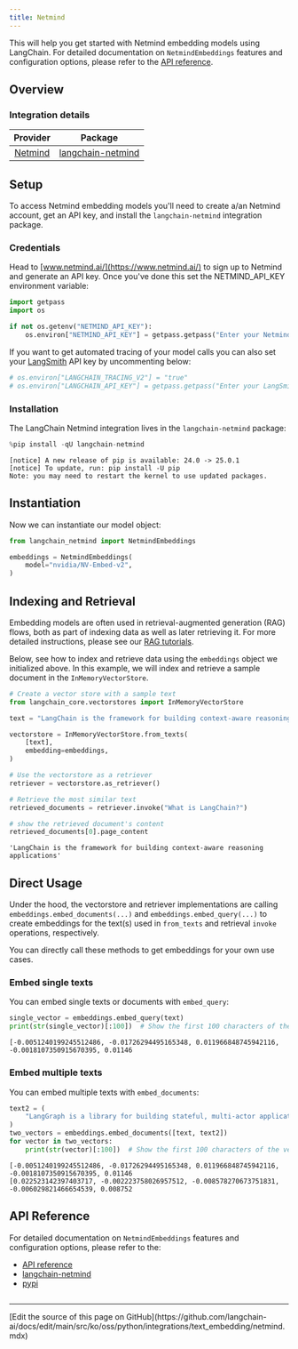 ```yaml
---
title: Netmind
---
```


This will help you get started with Netmind embedding models using LangChain. For detailed documentation on `NetmindEmbeddings` features and configuration options, please refer to the [API reference](https://python.langchain.com/api_reference/).

## Overview

### Integration details

| Provider | Package |
|:--------:|:-------:|
| [Netmind](/oss/python/integrations/providers/netmind/) | [langchain-netmind](https://python.langchain.com/api_reference/) |

## Setup

To access Netmind embedding models you'll need to create a/an Netmind account, get an API key, and install the `langchain-netmind` integration package.

### Credentials

Head to [www.netmind.ai/](https://www.netmind.ai/) to sign up to Netmind and generate an API key. Once you've done this set the NETMIND_API_KEY environment variable:

```python
import getpass
import os

if not os.getenv("NETMIND_API_KEY"):
    os.environ["NETMIND_API_KEY"] = getpass.getpass("Enter your Netmind API key: ")
```

If you want to get automated tracing of your model calls you can also set your [LangSmith](https://docs.smith.langchain.com/) API key by uncommenting below:

```python
# os.environ["LANGCHAIN_TRACING_V2"] = "true"
# os.environ["LANGCHAIN_API_KEY"] = getpass.getpass("Enter your LangSmith API key: ")
```

### Installation

The LangChain Netmind integration lives in the `langchain-netmind` package:

```python
%pip install -qU langchain-netmind
```

```output
[notice] A new release of pip is available: 24.0 -> 25.0.1
[notice] To update, run: pip install -U pip
Note: you may need to restart the kernel to use updated packages.
```

## Instantiation

Now we can instantiate our model object:

```python
from langchain_netmind import NetmindEmbeddings

embeddings = NetmindEmbeddings(
    model="nvidia/NV-Embed-v2",
)
```

## Indexing and Retrieval

Embedding models are often used in retrieval-augmented generation (RAG) flows, both as part of indexing data as well as later retrieving it. For more detailed instructions, please see our [RAG tutorials](/oss/python/langchain/rag).

Below, see how to index and retrieve data using the `embeddings` object we initialized above. In this example, we will index and retrieve a sample document in the `InMemoryVectorStore`.

```python
# Create a vector store with a sample text
from langchain_core.vectorstores import InMemoryVectorStore

text = "LangChain is the framework for building context-aware reasoning applications"

vectorstore = InMemoryVectorStore.from_texts(
    [text],
    embedding=embeddings,
)

# Use the vectorstore as a retriever
retriever = vectorstore.as_retriever()

# Retrieve the most similar text
retrieved_documents = retriever.invoke("What is LangChain?")

# show the retrieved document's content
retrieved_documents[0].page_content
```

```output
'LangChain is the framework for building context-aware reasoning applications'
```

## Direct Usage

Under the hood, the vectorstore and retriever implementations are calling `embeddings.embed_documents(...)` and `embeddings.embed_query(...)` to create embeddings for the text(s) used in `from_texts` and retrieval `invoke` operations, respectively.

You can directly call these methods to get embeddings for your own use cases.

### Embed single texts

You can embed single texts or documents with `embed_query`:

```python
single_vector = embeddings.embed_query(text)
print(str(single_vector)[:100])  # Show the first 100 characters of the vector
```

```output
[-0.0051240199245512486, -0.01726294495165348, 0.011966848745942116, -0.0018107350915670395, 0.01146
```

### Embed multiple texts

You can embed multiple texts with `embed_documents`:

```python
text2 = (
    "LangGraph is a library for building stateful, multi-actor applications with LLMs"
)
two_vectors = embeddings.embed_documents([text, text2])
for vector in two_vectors:
    print(str(vector)[:100])  # Show the first 100 characters of the vector
```

```output
[-0.0051240199245512486, -0.01726294495165348, 0.011966848745942116, -0.0018107350915670395, 0.01146
[0.022523142397403717, -0.002223758026957512, -0.008578270673751831, -0.006029821466654539, 0.008752
```

## API Reference

For detailed documentation on `NetmindEmbeddings` features and configuration options, please refer to the:

* [API reference](https://python.langchain.com/api_reference/)
* [langchain-netmind](https://github.com/protagolabs/langchain-netmind)
* [pypi](https://pypi.org/project/langchain-netmind/)

```python

```

---

<Callout icon="pen-to-square" iconType="regular">
  [Edit the source of this page on GitHub](https://github.com/langchain-ai/docs/edit/main/src/ko/oss/python/integrations/text_embedding/netmind.mdx)
</Callout>
